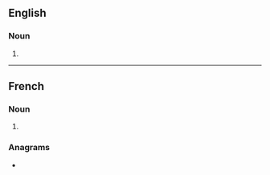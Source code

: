 ==English==

===Noun===
{{head|en|noun form}}

# {{plural of|en|langouste}}

----

==French==

===Noun===
{{head|fr|noun form|g=f}}

# {{plural of|fr|langouste}}

===Anagrams===
* {{l|fr|loguassent}}